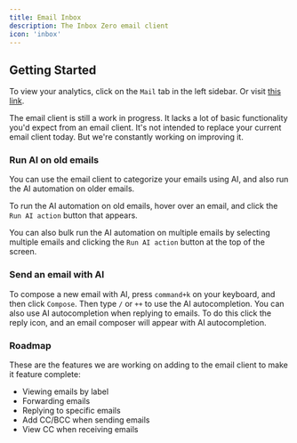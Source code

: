 ```yaml
---
title: Email Inbox
description: The Inbox Zero email client
icon: 'inbox'
---
```


## Getting Started

To view your analytics, click on the `Mail` tab in the left sidebar. Or visit [this link](https://www.getinboxzero.com/mail).

The email client is still a work in progress. It lacks a lot of basic functionality you'd expect from an email client.
It's not intended to replace your current email client today. But we're constantly working on improving it.

### Run AI on old emails

You can use the email client to categorize your emails using AI, and also run the AI automation on older emails.

To run the AI automation on old emails, hover over an email, and click the `Run AI action` button that appears.

You can also bulk run the AI automation on multiple emails by selecting multiple emails and clicking the `Run AI action` button at the top of the screen.

### Send an email with AI

To compose a new email with AI, press `command+k` on your keyboard, and then click `Compose`.
Then type `/` or `++` to use the AI autocompletion.
You can also use AI autocompletion when replying to emails.
To do this click the reply icon, and an email composer will appear with AI autocompletion.

### Roadmap

These are the features we are working on adding to the email client to make it feature complete:

* Viewing emails by label
* Forwarding emails
* Replying to specific emails
* Add CC/BCC when sending emails
* View CC when receiving emails

